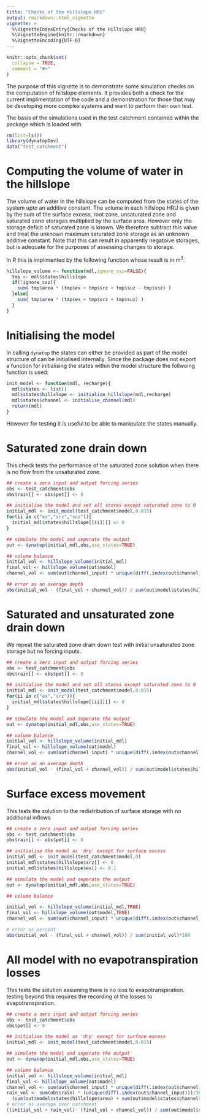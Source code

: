 ```yaml
---
title: "Checks of the Hillslope HRU"
output: rmarkdown::html_vignette
vignette: >
  %\VignetteIndexEntry{Checks of the Hillslope HRU}
  %\VignetteEngine{knitr::rmarkdown}
  %\VignetteEncoding{UTF-8}
---
```


```r
knitr::opts_chunk$set(
  collapse = TRUE,
  comment = "#>"
)
```
The purpose of this vignette is to demonstrate some simulation checks on the computation of hillslope elements. It provides both a check for
the current implimentation of the code and a demonstration for those that may
be developing more complex systems and want to perform their own test.

The basis of the simulations used in the test catchment contained within the
package which is loaded with
```r
rm(list=ls())
library(dynatopDev)
data("test_catchment")
```

# Computing the volume of water in the hillslope
The volume of water in the hillslope can be computed from the states of the
system upto an additive constant. The volume in each hillslope HRU is given by
the sum of the surface excess, root zone, unsaturated zone and saturated zone
storages multiplied by the surface area. However only the storage deficit of saturated zone
is known. We therefore subtract this value and treat the unknown maximum
saturated zone storage as an unknown additive constant. Note that this can
result in apparently negatoive storages, but is adequate for the purposes of
assessing changes to storage.

In R this is implimented by the following function whose result is in m$^3$.
```r
hillslope_volume <- function(mdl,ignore_ssz=FALSE){
  tmp <- mdl$states$hillslope
  if(!ignore_ssz){
    sum( tmp$area * (tmp$ex + tmp$srz + tmp$suz - tmp$ssz) )
  }else{
    sum( tmp$area * (tmp$ex + tmp$srz + tmp$suz) )
  }
}

```

# Initialising the model
In calling `dynatop` the states can either be provided as part 
of the model structure of can be initialised internally. Since the package
does not export a function for initialising the states within the model
structure the follwoing function is used:
```r
init_model <- function(mdl, recharge){
  mdl$states <- list()
  mdl$states$hillslope <- initialise_hillslope(mdl,recharge)
  mdl$states$channel <- initialise_channel(mdl)
  return(mdl)
}  
```
However for
testing it is useful to be able to manipulate the states manually. 

# Saturated zone drain down

This check tests the performance of the saturated zone solution when there is
no flow from the unsaturated zone.
```r
## create a zero input and output forcing series
obs <- test_catchment$obs
obs$rain[] <- obs$pet[] <- 0

## initialise the model and set all stores except saturated zone to 0
initial_mdl <- init_model(test_catchment$model,0.015)
for(ii in c("ex","srz","suz")){
  initial_mdl$states$hillslope[[ii]][] <- 0
}

## simulate the model and seperate the output
out <- dynatop(initial_mdl,obs,use_states=TRUE)

## volume balance
initial_vol <- hillslope_volume(initial_mdl)
final_vol <- hillslope_volume(out$model)
channel_vol <- sum(out$channel_input) * unique(diff(.index(out$channel_input)))

## error as an average depth
abs(initial_vol - (final_vol + channel_vol)) / sum(out$model$states$hillslope$area)

```

# Saturated and unsaturated zone drain down
We repeat the saturated zone drain down test with initial unsaturated zone
storage but no forcing inputs.

```r
## create a zero input and output forcing series
obs <- test_catchment$obs
obs$rain[] <- obs$pet[] <- 0

## initialise the model and set all stores except saturated zone to 0
initial_mdl <- init_model(test_catchment$model,0.015)
for(ii in c("ex","srz")){
  initial_mdl$states$hillslope[[ii]][] <- 0
}

## simulate the model and seperate the output
out <- dynatop(initial_mdl,obs,use_states=TRUE)

## volume balance
initial_vol <- hillslope_volume(initial_mdl)
final_vol <- hillslope_volume(out$model)
channel_vol <- sum(out$channel_input) * unique(diff(.index(out$channel_input)))

## error as an average depth
abs(initial_vol - (final_vol + channel_vol)) / sum(out$model$states$hillslope$area)
```

# Surface excess movement
This tests the solution to the redistribution of surface storage with no
additional inflows
```r
## create a zero input and output forcing series
obs <- test_catchment$obs
obs$rain[] <- obs$pet[] <- 0

## initialise the model as 'dry' except for surface excess
initial_mdl <- init_model(test_catchment$model,0)
initial_mdl$states$hillslope$srz[] <- 0
initial_mdl$states$hillslope$ex[] <- 0.1

## simulate the model and seperate the output
out <- dynatop(initial_mdl,obs,use_states=TRUE)

## volume balance

initial_vol <- hillslope_volume(initial_mdl,TRUE)
final_vol <- hillslope_volume(out$model,TRUE)
channel_vol <- sum(out$channel_input) * unique(diff(.index(out$channel_input)))

# error as percent
abs(initial_vol - (final_vol + channel_vol)) / sum(initial_vol)*100
```

# All model with no evapotranspiration losses
This tests the solution assuming there is no loss to
evapotranspiration. testing beyond this requires the recording ot the losses
to evapotranspiration.
```r
## create a zero input and output forcing series
obs <- test_catchment$obs
obs$pet[] <- 0

## initialise the model as 'dry' except for surface excess
initial_mdl <- init_model(test_catchment$model,0.015)

## simulate the model and seperate the output
out <- dynatop(initial_mdl,obs,use_states=TRUE)

## volume balance
initial_vol <- hillslope_volume(initial_mdl)
final_vol <- hillslope_volume(out$model)
channel_vol <- sum(out$channel_input) * unique(diff(.index(out$channel_input)))
rain_vol <- sum(obs$rain) * (unique(diff(.index(out$channel_input)))/3600) *
  (sum(out$model$states$hillslope$area) + sum(out$model$states$channel$area))
# error as average over catchment
((initial_vol + rain_vol)- (final_vol + channel_vol)) / sum(out$model$states$hillslope$area)

```
